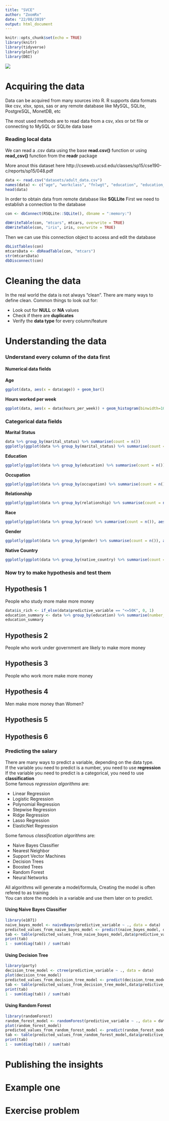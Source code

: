 ```yaml
---
title: "SVCE"
author: "ZoomRx"
date: "22/08/2019"
output: html_document
---
```


```r
knitr::opts_chunk$set(echo = TRUE)
library(knitr)
library(tidyverse)
library(plotly)
library(DBI)
```


![](ds_workflow.png)

# Acquiring the data

Data can be acquired from many sources into R.
R supports data formats like csv, xlsx, spss, sas or any remote database like MySQL, SQLite, PostgreSQL, MonetDB, etc

The most used methods are to read data from a csv, xlxs or txt file or connecting to MySQL or SQLite data base

### Reading local data

We can read a .csv data using the base **read.csv()** function or using **read_csv()** function from the **readr** package


More anout this dataset here http://cseweb.ucsd.edu/classes/sp15/cse190-c/reports/sp15/048.pdf
```r
data <- read.csv("datasets/adult_data.csv")
names(data) <- c("age", "workclass", "fnlwgt", "education", "education_num", "marital_status", "occupation", "relationship", "race", "gender", "capital_gain", "capital_loss", "hours_per_week", "native_country", "predictive_variable")
head(data)
```

In order to obtain data from remote database like **SQLLite**
First we need to establish a connection to the database
```r
con <- dbConnect(RSQLite::SQLite(), dbname = ":memory:")
```
```r
dbWriteTable(con, "mtcars", mtcars, overwrite = TRUE)
dbWriteTable(con, "iris", iris, overwrite = TRUE)
```
Then we can use this connection object to access and edit the database
```r
dbListTables(con)
mtcarsData <- dbReadTable(con, "mtcars")
str(mtcarsData)
dbDisconnect(con)
```

# Cleaning the data

In the real world the data is not always "clean".
There are many ways to define clean.
Common things to look out for:

* Look out for **NULL** or **NA** values
* Check if there are **duplicates**
* Verify the **data type** for every column/feature


# Understanding the data

### **Understand every column of the data first**

#### Numerical data fields
**Age**
```r
ggplot(data, aes(x = data$age)) + geom_bar()
```

**Hours worked per week**
```r
ggplot(data, aes(x = data$hours_per_week)) + geom_histogram(binwidth=10)
```

### Categorical data fields

**Marital Status**
```r
data %>% group_by(marital_status) %>% summarise(count = n())
ggplotly(ggplot(data %>% group_by(marital_status) %>% summarise(count = n()), aes(x = reorder(marital_status, count), y = count)) + geom_col() + coord_flip())
```

**Education**
```r
ggplotly(ggplot(data %>% group_by(education) %>% summarise(count = n()), aes(x = reorder(education, count), y = count)) + geom_col() + coord_flip())
```
**Occupation**
```r
ggplotly(ggplot(data %>% group_by(occupation) %>% summarise(count = n()), aes(x = reorder(occupation, count), y = count)) + geom_col() + coord_flip())
```
**Relationship**
```r
ggplotly(ggplot(data %>% group_by(relationship) %>% summarise(count = n()), aes(x = reorder(relationship, count), y = count)) + geom_col() + coord_flip())
```
**Race**
```r
ggplotly(ggplot(data %>% group_by(race) %>% summarise(count = n()), aes(x = reorder(race, count), y = count)) + geom_col() + coord_flip())
```
**Gender**
```r
ggplotly(ggplot(data %>% group_by(gender) %>% summarise(count = n()), aes(x = reorder(gender, count), y = count)) + geom_col() + coord_flip())
```
**Native Country**
```r
ggplotly(ggplot(data %>% group_by(native_country) %>% summarise(count = n()), aes(x = reorder(native_country, count), y = count)) + geom_col() + coord_flip())
```

### **Now try to make hypothesis and test them**

## Hypothesis 1

People who study more make more money

```r
data$is_rich <- if_else(data$predictive_variable == "<=50K", 0, 1)
education_summary <- data %>% group_by(education) %>% summarise(number_of_rich_people = sum(is_rich), number_of_poor_people = n() - number_of_rich_people, total_people = n())
education_summary
```

## Hypothesis 2

People who work under government are likely to make more money

## Hypothesis 3

People who work more make more money

## Hypothesis 4

Men make more money than Women?

## Hypothesis 5


## Hypothesis 6

### Predicting the salary

There are many ways to predict a variable, depending on the data type.
<br/>
If the variable you need to predict is a number, you need to use **regression**
<br/>
If the variable you need to predict is a categorical, you need to use **classification**
<br/>
Some famous *regression algorithms* are:

* Linear Regression
* Logistic Regression
* Polynomial Regression
* Stepwise Regression
* Ridge Regression
* Lasso Regression
* ElasticNet Regression

Some famous *classification algorithms* are:

* Naive Bayes Classifier
* Nearest Neighbor
* Support Vector Machines
* Decision Trees
* Boosted Trees
* Random Forest
* Neural Networks

All algorithms will generate a model/formula, Creating the model is often refered to as training
<br/>
You can store the models in a variable and use them later on to predict.
<br/>

#### Using Naive Bayes Classifier

```r
library(e1071)
naive_bayes_model <- naiveBayes(predictive_variable ~ ., data = data)
predicted_values_from_naive_bayes_model <- predict(naive_bayes_model, data)
tab <- table(predicted_values_from_naive_bayes_model,data$predictive_variable)
print(tab)
1 - sum(diag(tab)) / sum(tab)
```


#### Using Decision Tree

```r
library(party)
decision_tree_model <- ctree(predictive_variable ~ ., data = data)
plot(decision_tree_model)
predicted_values_from_decision_tree_model <- predict(decision_tree_model, data)
tab <- table(predicted_values_from_decision_tree_model,data$predictive_variable)
print(tab)
1 - sum(diag(tab)) / sum(tab)
```

#### Using Random Forest

```r
library(randomForest)
random_forest_model <- randomForest(predictive_variable ~ ., data = data)
plot(random_forest_model)
predicted_values_from_random_forest_model <- predict(random_forest_model, data)
tab <- table(predicted_values_from_random_forest_model,data$predictive_variable)
print(tab)
1 - sum(diag(tab)) / sum(tab)
```

# Publishing the insights



# Example one


# Exercise problem